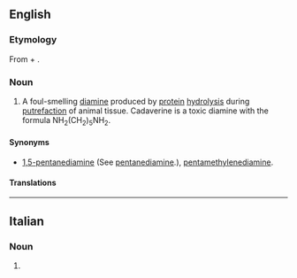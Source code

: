 ==English==

===Etymology===
From {{etyl|la|en}} {{m|la|cadāver||corpse}} + {{suffix|en||ine}}.

===Noun===
{{en-noun|~}}
{{wikipedia}}

# A foul-smelling [[diamine]] produced by [[protein]] [[hydrolysis]] during [[putrefaction]] of animal tissue. Cadaverine is a toxic diamine with the formula NH<sub>2</sub>(CH<sub>2</sub>)<sub>5</sub>NH<sub>2</sub>.

====Synonyms====
* [[1,5-pentanediamine]] (See [[pentanediamine]].), [[pentamethylenediamine]].

====Translations====
{{trans-top|foul-smelling diamine}}
{{trans-mid}}
{{trans-bottom}}

----

==Italian==

===Noun===
{{head|it|noun plural form|g=f}}

# {{plural of|cadaverina|lang=it}}